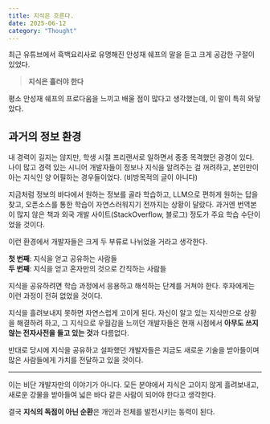 ```yaml
---
title: 지식은 흐른다.
date: 2025-06-12
category: "Thought"
---
```


최근 유튜브에서 흑백요리사로 유명해진 안성재 쉐프의 말을 듣고 크게 공감한 구절이 있었다.

> **지식은 흘러야 한다**

평소 안성재 쉐프의 프로다움을 느끼고 배울 점이 많다고 생각했는데, 이 말이 특히 와닿았다.

## 과거의 정보 환경

내 경력이 길지는 않지만, 학생 시절 프리랜서로 일하면서 종종 목격했던 광경이 있다.
나이 많고 경력 있는 시니어 개발자들이 정보나 지식을 알려주는 걸 꺼려하고,
본인만이 아는 지식인 양 어필하는 경우들이었다. (비방목적의 글이 아니다)

지금처럼 정보의 바다에서 원하는 정보를 골라 학습하고, LLM으로 편하게 원하는 답을 찾고, 오픈소스를 통한 학습이 자연스러워지기 전까지는 상황이 달랐다.
과거엔 번역본이 많지 않은 책과 외국 개발 사이트(StackOverflow, 블로그) 정도가 주요 학습 수단이었을 것이다.

이런 환경에서 개발자들은 크게 두 부류로 나뉘었을 거라고 생각한다.

**첫 번째**: 지식을 얻고 공유하는 사람들  
**두 번째**: 지식을 얻고 혼자만의 것으로 간직하는 사람들

지식을 공유하려면 학습 과정에서 응용하고 해석하는 단계를 거쳐야 한다. 후자에게는 이런 과정이 전혀 없었을 것이다.

지식을 흘려보내지 못하면 자연스럽게 고이게 된다. 자신이 알고 있는 지식만으로 상황을 해결하려 하고, 
그 지식으로 우월감을 느끼던 개발자들은
현재 시점에서 **아무도 쓰지 않는 전자사전을 들고 있는 것**과 다름없다.

반대로 당시에 지식을 공유하고 설파했던 개발자들은 지금도 새로운 기술을 받아들이며 많은 사람들에게 가치를 전달하고 있을 것이다.

---

이는 비단 개발자만의 이야기가 아니다.
모든 분야에서 지식은 고이지 않게 흘려보내고, 새로운 강물을 받아들여 넓은 바다 같은 사람이 되어야 한다고 생각한다.

결국 **지식의 독점이 아닌 순환**은 개인과 전체를 발전시키는 동력이 된다.
